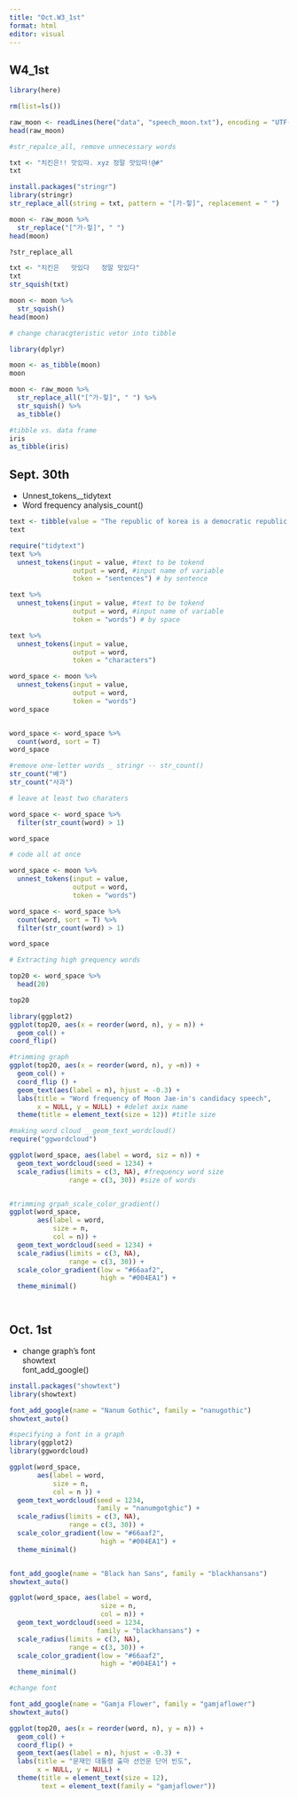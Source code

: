 ---
title: "Oct.W3_1st"
format: html
editor: visual
---

## W4_1st

```{r}

library(here)

rm(list=ls())

raw_moon <- readLines(here("data", "speech_moon.txt"), encoding = "UTF-8")
head(raw_moon)

#str_repalce_all, remove unnecessary words

txt <- "치킨은!! 맛있따. xyz 정말 맛있따!@#"
txt

install.packages("stringr")
library(stringr)
str_replace_all(string = txt, pattern = "[가-힣]", replacement = " ")

moon <- raw_moon %>% 
  str_replace("[^가-힣]", " ")
head(moon)

?str_replace_all

txt <- "치킨은   맛있다   정말 맛있다"
txt
str_squish(txt)

moon <- moon %>% 
  str_squish()
head(moon)

# change characgteristic vetor into tibble  

library(dplyr)

moon <- as_tibble(moon)
moon

moon <- raw_moon %>% 
  str_replace_all("[^가-힣]", " ") %>% 
  str_squish() %>% 
  as_tibble()

#tibble vs. data frame
iris
as_tibble(iris)
```

## Sept. 30th

-   Unnest_tokens\_\_tidytext
-   Word frequency analysis_count()

```{r}
text <- tibble(value = "The republic of korea is a democratic republic. The sovereignty of the republic of korea resides in the people, and all authority comes from the people.")
text

require("tidytext")
text %>% 
  unnest_tokens(input = value, #text to be tokend
                output = word, #input name of variable
                token = "sentences") # by sentence

text %>% 
  unnest_tokens(input = value, #text to be tokend
                output = word, #input name of variable
                token = "words") # by space

text %>% 
  unnest_tokens(input = value,
                output = word,
                token = "characters")

word_space <- moon %>% 
  unnest_tokens(input = value,
                output = word,
                token = "words")
word_space


word_space <- word_space %>% 
  count(word, sort = T)
word_space

#remove one-letter words _ stringr -- str_count()
str_count("배")
str_count("사과")

# leave at least two charaters

word_space <- word_space %>% 
  filter(str_count(word) > 1)

word_space

# code all at once

word_space <- moon %>% 
  unnest_tokens(input = value,
                output = word,
                token = "words")

word_space <- word_space %>% 
  count(word, sort = T) %>% 
  filter(str_count(word) > 1)

word_space

# Extracting high grequency words

top20 <- word_space %>% 
  head(20)

top20

library(ggplot2)
ggplot(top20, aes(x = reorder(word, n), y = n)) +
  geom_col() +
coord_flip()

#trimming graph
ggplot(top20, aes(x = reorder(word, n), y =n)) +
  geom_col() +
  coord_flip () +
  geom_text(aes(label = n), hjust = -0.3) +
  labs(title = "Word frequency of Moon Jae-in's candidacy speech", 
       x = NULL, y = NULL) + #delet axix name
  theme(title = element_text(size = 12)) #title size

#making word cloud _ geom_text_wordcloud()
require("ggwordcloud")

ggplot(word_space, aes(label = word, siz = n)) +
  geom_text_wordcloud(seed = 1234) + 
  scale_radius(limits = c(3, NA), #frequency word size
               range = c(3, 30)) #size of words


#trimming grpah_scale_color_gradient()
ggplot(word_space,
       aes(label = word,
           size = n,
           col = n)) +
  geom_text_wordcloud(seed = 1234) + 
  scale_radius(limits = c(3, NA),
               range = c(3, 30)) +
  scale_color_gradient(low = "#66aaf2",
                       high = "#004EA1") +
  theme_minimal()




```

## Oct. 1st

-   change graph's font\
    showtext\
    font_add_google()

```{r}
install.packages("showtext")
library(showtext)

font_add_google(name = "Nanum Gothic", family = "nanugothic")
showtext_auto()

#specifying a font in a graph
library(ggplot2)
library(ggwordcloud)

ggplot(word_space,
       aes(label = word,
           size = n,
           col = n )) +
  geom_text_wordcloud(seed = 1234,
                      family = "nanumgotghic") +
  scale_radius(limits = c(3, NA),
               range = c(3, 30)) +
  scale_color_gradient(low = "#66aaf2",
                       high = "#004EA1") +
  theme_minimal()


font_add_google(name = "Black han Sans", family = "blackhansans")
showtext_auto()

ggplot(word_space, aes(label = word,
                       size = n,
                       col = n)) +
  geom_text_wordcloud(seed = 1234,
                      family = "blackhansans") +
  scale_radius(limits = c(3, NA),
               range = c(3, 30)) +
  scale_color_gradient(low = "#66aaf2",
                       high = "#004EA1") +
  theme_minimal()

#change font 

font_add_google(name = "Gamja Flower", family = "gamjaflower")
showtext_auto()

ggplot(top20, aes(x = reorder(word, n), y = n)) +
  geom_col() +
  coord_flip() +
  geom_text(aes(label = n), hjust = -0.3) +
  labs(title = "문재인 대통령 출마 선언문 단어 빈도",
       x = NULL, y = NULL) +
  theme(title = element_text(size = 12), 
        text = element_text(family = "gamjaflower"))
```
